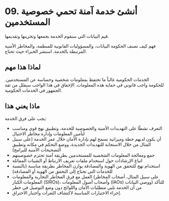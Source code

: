 # 09. أنشئ خدمة آمنة تحمي خصوصية المستخدمين

قيم البيانات التي ستقوم الخدمة بجمعها وتخزينها وتقديمها.

فهم كيف تصنف الحكومة البيانات، والمسؤوليات القانونية للمنظمة، والمخاطر الأمنية المرتبطة بالخدمة. استشر الخبراء حيث تحتاج.

## لماذا هذا مهم

الخدمات الحكومية غالباً ما تحتفظ بمعلومات شخصية وحساسة عن المستخدمين. للحكومة واجب قانوني في حماية هذه المعلومات. الإخفاق في هذا الواجب سيقلل من ثقة الجمهور في الخدمات الحكومية.

## ماذا يعني هذا

يجب على فرق الخدمة:

- التعرف نشطًا على التهديدات الأمنية والخصوصية للخدمة، وتطبيق نهج قوي ومناسب لتأمين المعلومات وإدارة مخاطر الاحتيال
- أن يكون لديهم خطة وميزانية تسمح لهم بإدارة الأمان خلال عمر الخدمة (على سبيل المثال من خلال الاستجابة للتهديدات الجديدة، ووضع التحكم في مكانه وتطبيق التصحيحات الأمنية للبرامج)
- جمع ومعالجة المعلومات الشخصية للمستخدمين بطريقة آمنة تحترم خصوصيتهم
- اتباع الإرشادات حول استخدام ملفات تعريف الارتباط أو التقنيات المماثلة
- استخدام نهج للتحقق من الهوية والمصادقة يوازن المخاطر بطريقة مناسبة (بالنسبة للخدمات التي تحتاج إلى التحقق من الهوية أو المصادقة)
- العمل مع فرق المخاطر التجارية والمعلومات (على سبيل المثال، أصحاب المخاطر المعلومات الكبار (SIROs)، وأصحاب أصول المعلومات (IAOs) ووصي البيانات) للتأكد من أن الخدمة تلبي متطلبات الأمان واللوائح دون وضع التوصيل في خطر
- إجراء الاختبارات المناسبة لاكتشاف الثغرات واختبار الاختراق.